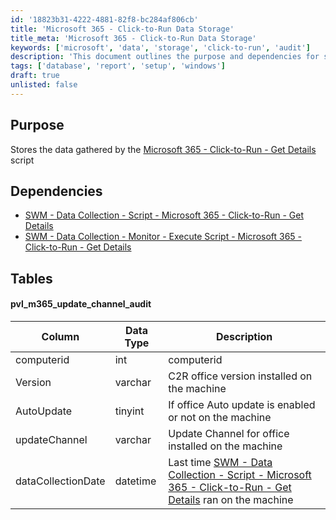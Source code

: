 ```yaml
---
id: '18823b31-4222-4881-82f8-bc284af806cb'
title: 'Microsoft 365 - Click-to-Run Data Storage'
title_meta: 'Microsoft 365 - Click-to-Run Data Storage'
keywords: ['microsoft', 'data', 'storage', 'click-to-run', 'audit']
description: 'This document outlines the purpose and dependencies for storing data gathered by the Microsoft 365 Click-to-Run Get Details script. It includes information about the data structure and the specific tables used for auditing update channels.'
tags: ['database', 'report', 'setup', 'windows']
draft: true
unlisted: false
---
```

## Purpose

Stores the data gathered by the [Microsoft 365 - Click-to-Run - Get Details](https://proval.itglue.com/DOC-5078775-13932545) script

## Dependencies

- [SWM - Data Collection - Script - Microsoft 365 - Click-to-Run - Get Details](https://proval.itglue.com/DOC-5078775-13932545)
- [SWM - Data Collection - Monitor - Execute Script - Microsoft 365 - Click-to-Run - Get Details](https://proval.itglue.com/DOC-5078775-14568059)

## Tables

#### pvl_m365_update_channel_audit

| Column            | Data Type | Description                                                                                     |
|-------------------|-----------|-------------------------------------------------------------------------------------------------|
| computerid        | int       | computerid                                                                                      |
| Version           | varchar   | C2R office version installed on the machine                                                    |
| AutoUpdate        | tinyint   | If office Auto update is enabled or not on the machine                                         |
| updateChannel     | varchar   | Update Channel for office installed on the machine                                             |
| dataCollectionDate| datetime  | Last time [SWM - Data Collection - Script - Microsoft 365 - Click-to-Run - Get Details](https://proval.itglue.com/DOC-5078775-13932545) ran on the machine |













